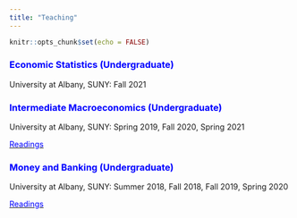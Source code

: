 ```yaml
---
title: "Teaching"
---
```


```r
knitr::opts_chunk$set(echo = FALSE)
```
### <span style="color: blue;">Economic Statistics (Undergraduate)</span>

University at Albany, SUNY: Fall 2021



### <span style="color: blue;">Intermediate Macroeconomics (Undergraduate)</span>

University at Albany, SUNY: Spring 2019, Fall 2020, Spring 2021

[<span style="color:blue;">Readings</span>](teaching/teaching_intermediate_macro.html){target="_blank"}



### <span style="color: blue;">Money and Banking (Undergraduate)</span>

University at Albany, SUNY: Summer 2018, Fall 2018, Fall 2019, Spring 2020

[<span style="color:blue;">Readings</span>](teaching/teaching_money_and_banking.html){target="_blank"}